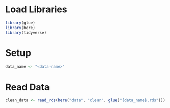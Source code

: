 # Load Libraries
```r
library(glue)
library(here)
library(tidyverse)
```

# Setup
```r
data_name <- "<data-name>"
```

# Read Data
```r
clean_data <- read_rds(here("data", "clean", glue("{data_name}.rds")))
```
